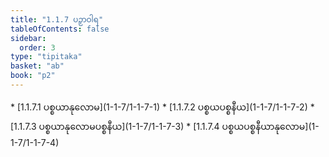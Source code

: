 ```yaml
---
title: "1.1.7 ပဉှာဝါရ"
tableOfContents: false
sidebar:
  order: 3
type: "tipitaka"
basket: "ab"
book: "p2"
---
```



<DynamicBreadcrumb />



<TableOfContents book="p2" section="1.1.7">
* [1.1.7.1 ပစ္စယာနုလောမ](1-1-7/1-1-7-1)
* [1.1.7.2 ပစ္စယပစ္စနီယ](1-1-7/1-1-7-2)
* [1.1.7.3 ပစ္စယာနုလောမပစ္စနီယ](1-1-7/1-1-7-3)
* [1.1.7.4 ပစ္စယပစ္စနီယာနုလောမ](1-1-7/1-1-7-4)
</TableOfContents>